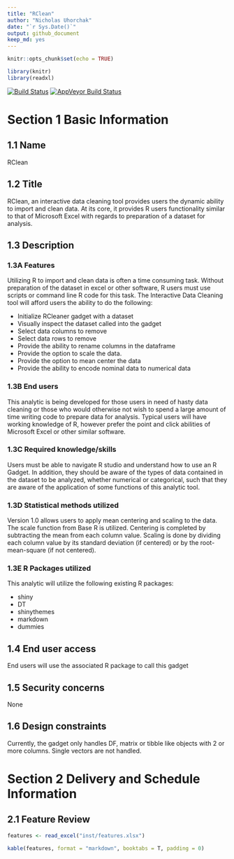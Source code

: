 ```yaml
---
title: "RClean"
author: "Nicholas Uhorchak"
date: "`r Sys.Date()`"
output: github_document
keep_md: yes
---
```


```r
knitr::opts_chunk$set(echo = TRUE)

library(knitr)
library(readxl)
```
<!-- Add build tab from TRAVIS CI to readme file-->
[![Build Status](https://travis-ci.org/nuhorchak/RClean.svg?branch=master)](https://travis-ci.org/nuhorchak/RClean)
[![AppVeyor Build Status](https://ci.appveyor.com/api/projects/status/github/nuhorchak/RClean?branch=master&svg=true)](https://ci.appveyor.com/project/nuhorchak/RClean)


# Section 1 Basic Information

## 1.1 Name
 RClean
 
## 1.2 Title
   RClean, an interactive data cleaning tool provides users the dynamic ability to import and clean data.  At its core, it provides R users functionality similar to that of Microsoft Excel with regards to preparation of a dataset for analysis.
   
## 1.3 Description

### 1.3A Features
  Utilizing R to import and clean data is often a time consuming task.  Without preparation of the dataset in excel or other software, R users must use scripts or command line R code for this task.  The Interactive Data Cleaning tool will afford users the ability to do the following:
  
  - Initialize RCleaner gadget with a dataset
  - Visually inspect the dataset called into the gadget 
  - Select data columns to remove 
  - Select data rows to remove
  - Provide the ability to rename columns in the dataframe 
  - Provide the option to scale the data. 
  - Provide the option to mean center the data 
  - Provide the ability to encode nominal data to numerical data 
  
### 1.3B End users

This analytic is being developed for those users in need of hasty data cleaning or those who would otherwise not wish to spend a large amount of time writing code to prepare data for analysis.  Typical users will have working knowledge of R, however prefer the point and click abilities of Microsoft Excel or other similar software.

### 1.3C Required knowledge/skills

Users must be able to navigate R studio and understand how to use an R Gadget.  In addition, they should be aware of the types of data contained in the dataset to be analyzed, whether numerical or categorical, such that they are aware of the application of some functions of this analytic tool.  

### 1.3D Statistical methods utilized

Version 1.0 allows users to apply mean centering and scaling to the data.  The scale function from Base R is utilized.  Centering is completed by subtracting the mean from each column value.  Scaling is done by dividing each column value by its standard deviation (if centered) or by the root-mean-square (if not centered).

### 1.3E R Packages utilized

This analytic will utilize the following existing R packages:

  - shiny
  - DT
  - shinythemes
  - markdown
  - dummies


## 1.4 End user access

End users will use the associated R package to call this gadget
   
## 1.5 Security concerns

None
   
## 1.6 Design constraints

Currently, the gadget only handles DF, matrix or tibble like objects with 2 or more columns.  Single vectors are not handled.

# Section 2 Delivery and Schedule Information

## 2.1 Feature Review


```r

features <- read_excel("inst/features.xlsx")
```

```r
kable(features, format = "markdown", booktabs = T, padding = 0)

```

